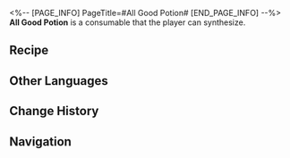 <%-- [PAGE_INFO]
PageTitle=#All Good Potion#
[END_PAGE_INFO] --%>
{{Consumable Infobox
|id          = 402017
|image       = Item All Good Potion.png
|type        = Restorative Consumables
|rarity      = 3
|effect      = Upon use, immediately regenerates 50% of Max Energy for a single ally.
|description = A surprise side product obtained during the Department of Implement Arts' experiments. Research has proven it to be harmless to humans. Most researchers indicate they "feel all good" after using this liquid, therefore giving this item the non-official name of "All Good Potion."
|effectType  = 
|effectType2 = 
|effectType3 = 
|recipe      = {{cx|Source missing}}
|source1     = [[Omni-Synthesizer]]
|source2     = 
|source3     = 
}}
{{Description|''"Note: Caution! Side effects from this liquid remains unknown!"''}}
'''All Good Potion''' is a consumable that the player can synthesize.

==Recipe==
{{Recipe
|type              = Synthesis
|group             = Consumable
|Metal             = 2
|Basic Ingredients = 4
|Protein Rice      = 4
|sort              = Metal;Basic Ingredients;Protein Rice
}}

==Other Languages==
{{Other Languages
|en   = All Good Potion
|zhs  = 你好剂
|zht  = 你好劑
|ja   = 快滴
|ko   = 짱짱 포션
|es   = Poción sientebien
|fr   = Potion tout-va-bien
|ru   = Препарат «Приятель»
|th   = All Good Potion
|vi   = Thuốc Ổn Áp
|de   = Alles-Gute-Trank
|id   = All Good Potion
|pt   = Poção Numa Boa
}}

==Change History==
{{Change History|1.1}}

==Navigation==
{{Consumable Navbox}}